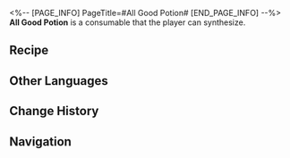 <%-- [PAGE_INFO]
PageTitle=#All Good Potion#
[END_PAGE_INFO] --%>
{{Consumable Infobox
|id          = 402017
|image       = Item All Good Potion.png
|type        = Restorative Consumables
|rarity      = 3
|effect      = Upon use, immediately regenerates 50% of Max Energy for a single ally.
|description = A surprise side product obtained during the Department of Implement Arts' experiments. Research has proven it to be harmless to humans. Most researchers indicate they "feel all good" after using this liquid, therefore giving this item the non-official name of "All Good Potion."
|effectType  = 
|effectType2 = 
|effectType3 = 
|recipe      = {{cx|Source missing}}
|source1     = [[Omni-Synthesizer]]
|source2     = 
|source3     = 
}}
{{Description|''"Note: Caution! Side effects from this liquid remains unknown!"''}}
'''All Good Potion''' is a consumable that the player can synthesize.

==Recipe==
{{Recipe
|type              = Synthesis
|group             = Consumable
|Metal             = 2
|Basic Ingredients = 4
|Protein Rice      = 4
|sort              = Metal;Basic Ingredients;Protein Rice
}}

==Other Languages==
{{Other Languages
|en   = All Good Potion
|zhs  = 你好剂
|zht  = 你好劑
|ja   = 快滴
|ko   = 짱짱 포션
|es   = Poción sientebien
|fr   = Potion tout-va-bien
|ru   = Препарат «Приятель»
|th   = All Good Potion
|vi   = Thuốc Ổn Áp
|de   = Alles-Gute-Trank
|id   = All Good Potion
|pt   = Poção Numa Boa
}}

==Change History==
{{Change History|1.1}}

==Navigation==
{{Consumable Navbox}}